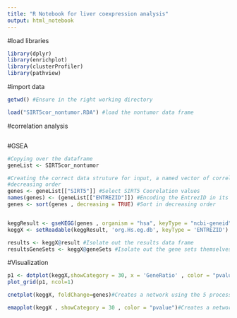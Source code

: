 ```yaml
---
title: "R Notebook for liver coexpression analysis"
output: html_notebook
---
```


#load libraries

```r
library(dplyr)
library(enrichplot)
library(clusterProfiler)
library(pathview)

```

#import data
```r
getwd() #Ensure in the right working directory

load("SIRT5cor_nontumor.RDA") #load the nontumor data frame
```

#correlation analysis
```r

```

#GSEA
```r

#Copying over the dataframe
geneList <- SIRT5cor_nontumor

#Creating the correct data struture for input, a named vector of correlation values for analysis. Ensured to be sorted in 
#decreasing order
genes <- geneList[["SIRT5"]] #Select SIRT5 Coorelation values 
names(genes) <- (geneList[["ENTREZID"]]) #Encoding the EntrezID in its position as an attribute of a numeric vector
genes <- sort(genes , decreasing = TRUE) #Sort in decreasing order


keggResult <- gseKEGG(genes , organism = "hsa", keyType = "ncbi-geneid") #Conduct gene set analysis using KEGG database
keggX <- setReadable(keggResult, 'org.Hs.eg.db', keyType = 'ENTREZID') #Convert the EntrezID to actual gene names

results <- keggX@result #Isolate out the results data frame
resultsGeneSets <- keggX@geneSets #Isolate out the gene sets themselves

```
#Visualization
```r

p1 <- dotplot(keggX,showCategory = 30, x = 'GeneRatio' , color = "pvalue", font.size = 12) + ggtitle("dotplot for SIRT5cor_all Data") #Creates a dotplot using the 30 processes with the lowest pvalues
plot_grid(p1, ncol=1)

cnetplot(keggX, foldChange=genes)#Creates a network using the 5 processes with the lowest pvalues. The processes are central nodes that are connected to the genes that are in its respective gene set

emapplot(keggX , showCategory = 30 , color = "pvalue")#Creates a network using the 30 processes with the lowest pvalues. The processes are nodes that are connected to other processes that share the same genes within its gene set. 


```


